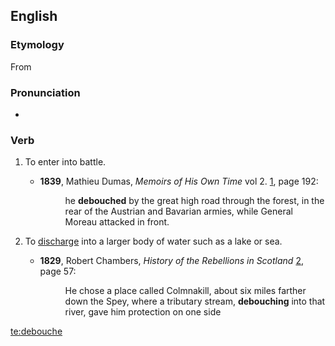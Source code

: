 
==English==
===Etymology===
From {{etyl|fr}} {{term|déboucher}}
===Pronunciation===
* {{a|UK}} {{IPA|/dɪˈbuːʃ/}}

===Verb===
{{en-verb|debouch|ing}}

# {{military|of a body of soldiers}} To enter into battle.
#*'''1839''', Mathieu Dumas, ''Memoirs of His Own Time'' vol 2. [http://books.google.com/books?id=-XwEAAAAQAAJ], page 192:
#*:he '''debouched''' by the great high road through the forest, in the rear of the Austrian and Bavarian armies, while General Moreau attacked in front.
# {{hydrology|of a river or stream}} To [[discharge]] into a larger body of water such as a lake or sea.
#*'''1829''', Robert Chambers, ''History of the Rebellions in Scotland'' [http://books.google.com/books?id=CVIDAAAAYAAJ], page 57:
#*:He chose a place called Colmnakill, about six miles farther down the Spey, where a tributary stream, '''debouching''' into that river, gave him protection on one side

[[te:debouche]]